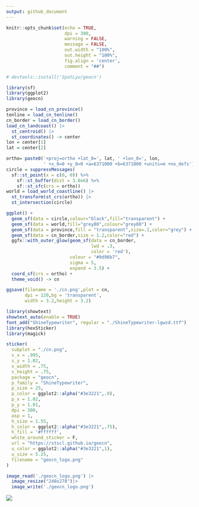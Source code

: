 ```yaml
---
output: github_document
---
```


```r
knitr::opts_chunk$set(echo = TRUE,
                      dpi = 300,
                      warning = FALSE,
                      message = FALSE,
                      out.width = "100%",
                      out.height = "100%",
                      fig.align = 'center',
                      comment = "##")
```

```r
# devtools::install('SpatLyu/geocn')

library(sf)
library(ggplot2)
library(geocn)

province = load_cn_province()
tenline = load_cn_tenline()
cn_border = load_cn_border()
load_cn_landcoast() |> 
  st_centroid() |> 
  st_coordinates() -> center
lon = center[1]
lat = center[2]

ortho= paste0('+proj=ortho +lat_0=', lat, ' +lon_0=', lon,
              ' +x_0=0 +y_0=0 +a=6371000 +b=6371000 +units=m +no_defs')
circle = suppressMessages(
  sf::st_point(x = c(0, 0)) %>%
    sf::st_buffer(dist = 3.8e6) %>%
    sf::st_sfc(crs = ortho)) 
world = load_world_coastline() |> 
  st_transform(st_crs(ortho)) |> 
  st_intersection(circle)

ggplot() +
  geom_sf(data = circle,colour="black",fill="transparent") +
  geom_sf(data = world,fill="grey80",colour="grey80") +
  geom_sf(data = province,fill = "transparent",size=.1,color="grey") + 
  geom_sf(data = cn_border,size = 1.2,color="red") +
  ggfx::with_outer_glow(geom_sf(data = cn_border,
                                lwd = .3,
                                color = 'red'),
                        colour = "#9d98b7",
                        sigma = 5,
                        expand = 3.5) +
  coord_sf(crs = ortho) +
  theme_void() -> cn

ggsave(filename = './cn.png',plot = cn,
       dpi = 120,bg = 'transparent',
       width = 3.2,height = 3.2)

library(showtext)
showtext_auto(enable = TRUE)
font_add("ShineTypewriter", regular = "./ShineTypewriter-lgwzd.ttf")
library(hexSticker)
library(magick)

sticker(
  subplot = "./cn.png",
  s_x = .995,
  s_y = 1.02,
  s_width = .75,
  s_height = .75,
  package = "geocn",
  p_family = "ShineTypewriter",
  p_size = 25,
  p_color = ggplot2::alpha("#3e3221",.9),
  p_x = 1.02,
  p_y = 1.01,
  dpi = 300,
  asp = 1,
  h_size = 1.55,
  h_color = ggplot2::alpha("#3e3221",.75),
  h_fill = '#ffffff',
  white_around_sticker = F,
  url = "https://stscl.github.io/geocn",
  u_color = ggplot2::alpha("#3e3221",1),
  u_size = 5.25,
  filename = "geocn_logo.png"
)

image_read('./geocn_logo.png') |> 
  image_resize("240x278")|> 
  image_write('./geocn_logo.png')
```

![](./geocn_logo.png)
